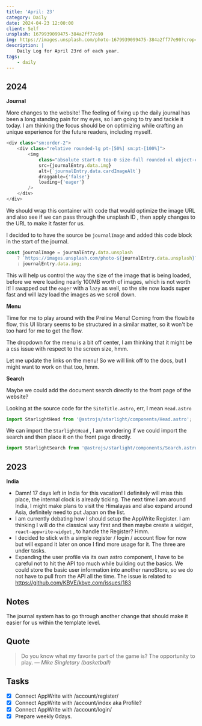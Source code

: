```yaml
---
title: 'April: 23'
category: Daily
date: 2024-04-23 12:00:00
client: Self
unsplash: 1679939099475-384a2ff77e90
img: https://images.unsplash.com/photo-1679939099475-384a2ff77e90?crop=entropy&cs=srgb&fm=jpg&ixid=MnwzNjM5Nzd8MHwxfHJhbmRvbXx8fHx8fHx8fDE2ODE3NDg2ODY&ixlib=rb-4.0.3&q=85
description: |
    Daily Log for April 23rd of each year.
tags:
    - daily
---
```


## 2024

**Journal**

More changes to the website! The feeling of fixing up the daily journal has been a long standing pain for my eyes, so I am going to try and tackle it today.
I am thinking the focus should be on optimizing while crafting an unique experience for the future readers, including myself.

```javascript
<div class="sm:order-2">
	<div class="relative rounded-lg pt-[50%] sm:pt-[100%]">
		<img
			class="absolute start-0 top-0 size-full rounded-xl object-cover"
			src={journalEntry.data.img}
			alt={`journalEntry.data.cardImageAlt`}
			draggable={'false'}
			loading={'eager'}
		/>
	</div>
</div>
```

We should wrap this container with code that would optimize the image URL and also see if we can pass through the unsplash ID , then apply changes to the URL to make it faster for us.

I decided to to have the source be `journalImage` and added this code block in the start of the journal.

```javascript
const journalImage = journalEntry.data.unsplash
	? `https://images.unsplash.com/photo-${journalEntry.data.unsplash}?crop=entropy&cs=srgb&fm=avif&q=85&w=1024`
	: journalEntry.data.img;
```

This will help us control the way the size of the image that is being loaded, before we were loading nearly 100MB worth of images, which is not worth it!
I swapped out the `eager` with a `lazy` as well, so the site now loads super fast and will lazy load the images as we scroll down.

**Menu**

Time for me to play around with the Preline Menu! Coming from the flowbite flow, this UI library seems to be structured in a similar matter, so it won't be too hard for me to get the flow.

The dropdown for the menu is a bit off center, I am thinking that it might be a css issue with respect to the screen size, hmm.

Let me update the links on the menu!
So we will link off to the docs, but I might want to work on that too, hmm.

**Search**

Maybe we could add the document search directly to the front page of the website?

Looking at the source code for the `SiteTitle.astro`, err, I mean `Head.astro`

```javascript
import StarlightHead from '@astrojs/starlight/components/Head.astro';
```

We can import the `StarlightHead` , I am wondering if we could import the search and then place it on the front page directly.

```javascript
import StarlightSearch from '@astrojs/starlight/components/Search.astro';
```

## 2023

**India**

-   Damn! 17 days left in India for this vacation! I definitely will miss this place, the internal clock is already ticking. The next time I am around India, I might make plans to visit the Himalayas and also expand around Asia, definitely need to put Japan on the list.
-   I am currently debating how I should setup the AppWrite Register. I am thinking I will do the classical way first and then maybe create a widget, `react-appwrite-widget` , to handle the Register? Hmm.
-   I decided to stick with a simple register / login / account flow for now but will expand it later on once I find more usage for it. The three are under tasks.
-   Expanding the user profile via its own astro component, I have to be careful not to hit the API too much while building out the basics. We could store the basic user information into another nanoStore, so we do not have to pull from the API all the time. The issue is related to https://github.com/KBVE/kbve.com/issues/183

## Notes

The journal system has to go through another change that should make it easier for us within the template level.

## Quote

> Do you know what my favorite part of the game is? The opportunity to play.
> — <cite>Mike Singletary (basketball)</cite>

## Tasks

-   [x] Connect AppWrite with /account/register/
-   [x] Connect AppWrite with /account/index aka Profile?
-   [x] Connect AppWrite with /account/login/
-   [x] Prepare weekly 0days.

